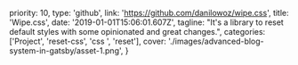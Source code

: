   priority: 10,
  type: 'github',
  link: 'https://github.com/danilowoz/wipe.css',
  title: 'Wipe.css',
  date: '2019-01-01T15:06:01.607Z',
  tagline:
    "It's a library to reset default styles with some opinionated and great changes.",
  categories: ['Project', 'reset-css', 'css  ', 'reset'],
  cover: './images/advanced-blog-system-in-gatsby/asset-1.png',
}
